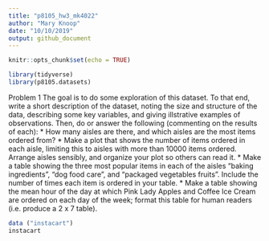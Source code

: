 ```yaml
---
title: "p8105_hw3_mk4022"
author: "Mary Knoop"
date: "10/10/2019"
output: github_document
---
```


```r
knitr::opts_chunk$set(echo = TRUE)
```

```r
library(tidyverse)
library(p8105.datasets)
```

Problem 1
The goal is to do some exploration of this dataset. To that end, write a short description of the dataset, noting the size and structure of the data, describing some key variables, and giving illstrative examples of observations. Then, do or answer the following (commenting on the results of each):
* How many aisles are there, and which aisles are the most items ordered from?
* Make a plot that shows the number of items ordered in each aisle, limiting this to aisles with more than 10000 items ordered. Arrange aisles sensibly, and organize your plot so others can read it.
* Make a table showing the three most popular items in each of the aisles “baking ingredients”, “dog food care”, and “packaged vegetables fruits”. Include the number of times each item is ordered in your table.
* Make a table showing the mean hour of the day at which Pink Lady Apples and Coffee Ice Cream are ordered on each day of the week; format this table for human readers (i.e. produce a 2 x 7 table).

```r
data ("instacart")
instacart
```
